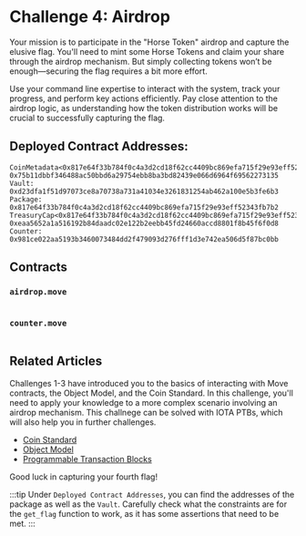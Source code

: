 




# Challenge 4: Airdrop

Your mission is to participate in the "Horse Token" airdrop and capture the elusive flag. You'll need to mint some Horse Tokens and claim your share through the airdrop mechanism. But simply collecting tokens won’t be enough—securing the flag requires a bit more effort.

Use your command line expertise to interact with the system, track your progress, and perform key actions efficiently. Pay close attention to the airdrop logic, as understanding how the token distribution works will be crucial to successfully capturing the flag.

## Deployed Contract Addresses:
```
CoinMetadata<0x817e64f33b784f0c4a3d2cd18f62cc4409bc869efa715f29e93eff52343fb7b2::airdrop::AIRDROP>: 0x75b11dbbf346488ac50bbd6a29754ebb8ba3bd82439e066d6964f69562273135
Vault: 0xd23dfa1f51d97073ce8a70738a731a41034e3261831254ab462a100e5b3fe6b3
Package: 0x817e64f33b784f0c4a3d2cd18f62cc4409bc869efa715f29e93eff52343fb7b2
TreasuryCap<0x817e64f33b784f0c4a3d2cd18f62cc4409bc869efa715f29e93eff52343fb7b2::airdrop::AIRDROP>: 0xeaa5652a1a516192b84daadc02e122b2eebb45fd24660accd8801f8b45f6f0d8
Counter: 0x981ce022aa5193b3460073484dd2f479093d276fff1d3e742ea506d5f87bc0bb
```

## Contracts

### `airdrop.move`
```move file=<rootDir>/docs/examples/move/ctf/challenge_4/sources/airdrop.move
```

### `counter.move`
```move file=<rootDir>/docs/examples/move/ctf/challenge_4/sources/counter.move
```

## Related Articles
Challenges 1-3 have introduced you to the basics of interacting with Move contracts, the Object Model, and the Coin Standard. In this challenge, you'll need to apply your knowledge to a more complex scenario involving an airdrop mechanism.
This challnege can be solved with IOTA PTBs, which will also help you in further challenges.

- [Coin Standard](../standards/coin.mdx)
- [Object Model](../iota-101/objects/object-model.mdx)
- [Programmable Transaction Blocks](../iota-101/transactions/ptb/programmable-transaction-blocks-overview.mdx)



Good luck in capturing your fourth flag!


:::tip
Under `Deployed Contract Addresses`, you can find the addresses of the package as well as the `Vault`. Carefully check what the constraints are for the `get_flag` function to work, as it has some assertions that need to be met.
:::

<ChallengeVerifier expectedObjectType="0x817e64f33b784f0c4a3d2cd18f62cc4409bc869efa715f29e93eff52343fb7b2::airdrop::Flag" />